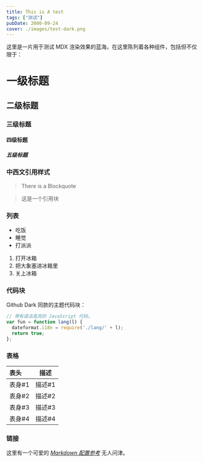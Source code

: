 ```yaml
---
title: This is A test
tags: ["测试"]
pubDate: 2000-09-24
cover: ./images/test-dark.png
---
```


这里是一片用于测试 MDX 渲染效果的蓝海，在这里陈列着各种组件，包括但不仅限于：

# 一级标题
## 二级标题
### 三级标题
#### 四级标题
##### 五级标题

### 中西文引用样式

> There is a Blockquote

> 这是一个引用块

### 列表

- 吃饭
- 睡觉
- 打派派

1. 打开冰箱
2. 把大象塞进冰箱里
3. 关上冰箱

### 代码块

Github Dark 同款的主题代码块：

```js
// 带有语法高亮的 JavaScript 代码。
var fun = function lang(l) {
  dateformat.i18n = require('./lang/' + l);
  return true;
};
```

### 表格

| 表头   |  描述  |
| :----- | :----: |
| 表身#1 | 描述#1 |
| 表身#2 | 描述#2 |
| 表身#3 | 描述#3 |
| 表身#4 | 描述#4 |

### 链接

这里有一个可爱的 *[Markdown 配置参考](https://docs.astro.build/zh-cn/reference/configuration-reference/#markdown-选项)* 无人问津。
